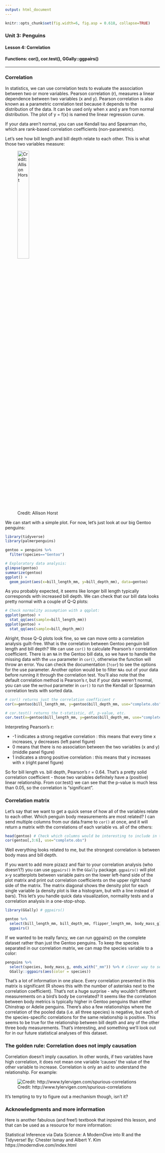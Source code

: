 ```yaml
---
output: html_document
---
```


```r
knitr::opts_chunk$set(fig.width=6, fig.asp = 0.618, collapse=TRUE) 
```

### Unit 3: Penguins
#### Lesson 4: Correlation
#### Functions: cor(), cor.test(), GGally::ggpairs()

***

### Correlation

In statistics, we can use correlation tests to evaluate the association between two or more variables. Pearson correlation (r),  measures a linear dependence between two variables (x and y). Pearson correlation is also known as a parametric correlation test because it depends to the distribution of the data. It can be used only when x and y are from normal distribution. The plot of y = f(x) is named the linear regression curve.

If your data aren't normal, you can use Kendall tau and Spearman rho, which are rank-based correlation coefficients (non-parametric).

Let's see how bill length and bill depth relate to each other. This is what those two variables measure:

![Credit: Allison Horst](doc/penguin_bill.jpg){width=30%}

We can start with a simple plot. For now, let's just look at our big Gentoo penguins:

```r
library(tidyverse)
library(palmerpenguins)

gentoo = penguins %>% 
  filter(species=="Gentoo")

# Exploratory data analysis:
glimpse(gentoo)
summarize(gentoo)
ggplot() +
  geom_point(aes(x=bill_length_mm, y=bill_depth_mm), data=gentoo)
```

As you probably expected, it seems like longer bill length typically corresponds with increased bill depth. We can check that our bill data looks pretty normal with a couple of Q-Q plots:

```r
# Check normality assumption with a qqplot:
ggplot(gentoo) +
  stat_qq(aes(sample=bill_length_mm))
ggplot(gentoo) +
  stat_qq(aes(sample=bill_depth_mm))
```

Alright, those Q-Q plots look fine, so we can move onto a correlation analysis guilt-free. What is the correlation between Gentoo penguin bill length and bill depth? We can use `cor()` to calculate Pearson's r correlation coefficient. There is an `NA` in the Gentoo bill data, so we have to handle the missing data with the `use` parameter in `cor()`, otherwise the function will throw an error. You can check the documentation (`?cor`) to see the options for the use parameter. Another option would be to filter `NAs` out of your data before running it through the correlation test. You'll also note that the default correlation method is Pearson's r, but if your data weren't normal, you can use the `method` parameter in `cor()` to run the Kendall or Spearman correlation tests with sorted data. 

```r
# cor() returns just the correlation coefficient r
cor(x=gentoo$bill_length_mm, y=gentoo$bill_depth_mm, use="complete.obs")

# cor.test() returns the t-statistic, df, p-value, etc.
cor.test(x=gentoo$bill_length_mm, y=gentoo$bill_depth_mm, use="complete.obs")
```
Interpreting Pearson's r:

-  -1 indicates a strong negative correlation : this means that every time x increases, y decreases (left panel figure)
-  0 means that there is no association between the two variables (x and y) (middle panel figure)
-  1 indicates a strong positive correlation : this means that y increases with x (right panel figure)

So for bill length vs. bill depth, Pearson's r = 0.64. That's a pretty solid correlation coefficient - those two variables definitely have a (positive) linear relationship. From cor.test() we can see that the p-value is much less than 0.05, so the correlation is "significant". 

### Correlation matrix

Let's say that we want to get a quick sense of how all of the variables relate to each other. Which penguin body measurements are most related? I can send multiple columns from our data.frame to `cor()` at once, and it will return a matrix with the correlations of each variable vs. all of the others:

```r
head(gentoo) # Check which columns would be interesting to include in the correlation matrix
cor(gentoo[,3:6], use="complete.obs")
```

Well everything looks related to me, but the strongest correlation is between body mass and bill depth. 

If you want to add more pizazz and flair to your correlation analysis (who doesn't?) you can use `ggpairs()` in the `GGally` package. `ggpairs()` will plot x-y scatterplots between variable pairs on the lower left-hand side of the plot matrix and print out correlation coefficients on the upper right hand side of the matrix. The matrix diagonal shows the density plot for each single variable (a density plot is like a histogram, but with a line instead of bars). This let's you handle quick data visualization, normality tests and a correlation analysis in a one-stop-shop.

```r
library(GGally) # ggpairs()

gentoo %>%
  select(bill_length_mm, bill_depth_mm, flipper_length_mm, body_mass_g) %>%
  ggpairs()
```

If we wanted to be really fancy, we can run ggpairs() on the complete dataset rather than just the Gentoo penguins. To keep the species separated in our correlation matrix, we can map the species variable to a color:

```r
penguins %>%
  select(species, body_mass_g, ends_with("_mm")) %>% # clever way to select variables with names that end in "_mm"
  GGally::ggpairs(aes(color = species))
```

That's a lot of information in one place. Every correlation presented in this matrix is significant (R shows this with the number of asterisks next to the correlation coefficient). That's not a huge surprise - why wouldn't different measurements on a bird's body be correlated? It seems like the correlation between body metrics is typically higher in Gentoo penguins than either Chinstrap or Adelie penguins. There's also a few relationships where the correlation of the pooled data (i.e. all three species) is negative, but each of the species-specific correlations for the same relationship is positive. This seems to be true for the relationship between bill depth and any of the other three body measurements. That's interesting, and something we'll look out for in our future statistical analyses of this dataset. 

### The golden rule: Correlation does not imply causation

Correlation doesn’t imply causation. In other words, if two variables have high correlation, it does not mean one variable ’causes’ the value of the other variable to increase. Correlation is only an aid to understand the relationship. For example:

![Credit: http://www.tylervigen.com/spurious-correlations](doc/spurious_correlation.png)

It's tempting to try to figure out a mechanism though, isn't it?

### Acknowledgments and more information

Here is another fabulous (and free!) textbook that inpsired this lesson, and that can be used as a resource for more information:

Statistical Inference via Data Science: A ModernDive into R and the Tidyverse!
By: Chester Ismay and Albert Y. Kim
https://moderndive.com/index.html